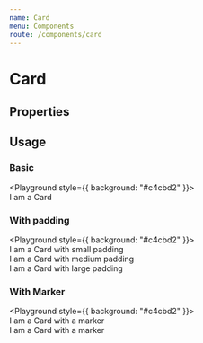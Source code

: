 ```yaml
---
name: Card
menu: Components
route: /components/card
---
```



# Card

## Properties

<Props of={Card} />

## Usage

### Basic

<Playground style={{ background: "#c4cbd2" }}>
  <br />
  <Card>I am a Card</Card>
  <br />
</Playground>

### With padding

<Playground style={{ background: "#c4cbd2" }}>
  <br />
  <Card paddingSize="small">I am a Card with small padding</Card>
  <br />
  <Card paddingSize="medium">I am a Card with medium padding</Card>
  <br />
  <Card paddingSize="large">I am a Card with large padding</Card>
  <br />
</Playground>

### With Marker

<Playground style={{ background: "#c4cbd2" }}>
  <br />
  <Card paddingSize="small" marker>
    I am a Card with a marker
  </Card>
  <br />
  <Card paddingSize="small" marker markerColor="var(--color-primary)">
    I am a Card with a marker
  </Card>
  <br />
</Playground>
